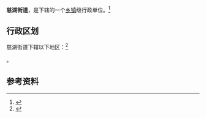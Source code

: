 {{中国乡级行政区|34/05/03/008/000}}

'''慈湖街道'''，是{{PRC_admin/fullname|34/05/03/008/000|3}}下辖的一个[[乡镇|乡镇]]级行政单位。<ref>{{PRC_admin/ref_sgc|{{PRC admin/parent|34/05/03/008/000}}}}</ref>

== 行政区划 ==

慈湖街道下辖以下地区：<ref>{{PRC_admin/ref_sgc|34/05/03/008/000}}</ref>

{{PRC_admin/children|34/05/03/008/000}}。

== 参考资料 ==

{{Reflist}}

{{行政区划小作品}}
{{PRC admin/navcat|34/05/03/008/000}}